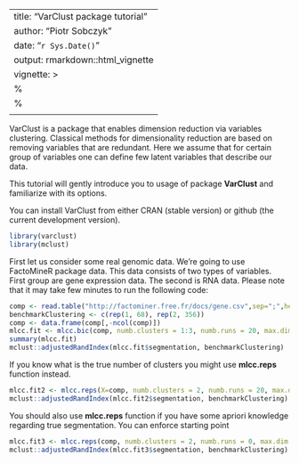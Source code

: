 
---
title: "VarClust package tutorial"
author: "Piotr Sobczyk"
date: "`r Sys.Date()`"
output: rmarkdown::html_vignette
vignette: >
  %\VignetteIndexEntry{VarClust tutorial}
  %\VignetteEngine{knitr::rmarkdown}
  \usepackage[utf8]{inputenc}
---

VarClust is a package that enables dimension
reduction via variables clustering. Classical methods for
dimensionality reduction are based on removing variables that
are redundant. Here we assume that for certain group of variables 
one can define few latent variables that describe our data.

This tutorial will gently introduce you to usage of package **VarClust** and
familiarize with its options.

You can install VarClust from either CRAN (stable version) or github (the current development version).

```r
library(varclust)
library(mclust)
```

First let us consider some real genomic data. We're going to use FactoMineR package data.
This data consists of two types of variables. First group are gene expression data.
The second is RNA data.
Please note that it may take few minutes to run the following code:
```r
comp <- read.table("http://factominer.free.fr/docs/gene.csv",sep=";",header=T,row.names=1) 
benchmarkClustering <- c(rep(1, 68), rep(2, 356))    
comp <- data.frame(comp[,-ncol(comp)])    
mlcc.fit <- mlcc.bic(comp, numb.clusters = 1:3, numb.runs = 20, max.dim = 3, greedy=F, estimate.dimensions=T, numb.cores=1)
summary(mlcc.fit)
mclust::adjustedRandIndex(mlcc.fit$segmentation, benchmarkClustering)
```

If you know what is the true number of clusters you might use **mlcc.reps** function instead.
```r
mlcc.fit2 <- mlcc.reps(X=comp, numb.clusters = 2, numb.runs = 20, max.dim = 4, numb.cores=1)
mclust::adjustedRandIndex(mlcc.fit2$segmentation, benchmarkClustering)
```
You should also use **mlcc.reps** function if you have some apriori knowledge regarding true segmentation.
You can enforce starting point
```r
mlcc.fit3 <- mlcc.reps(comp, numb.clusters = 2, numb.runs = 0, max.dim = 2, initial.segmentations=list(benchmarkClustering), numb.cores=1)
mclust::adjustedRandIndex(mlcc.fit3$segmentation, benchmarkClustering)
```
